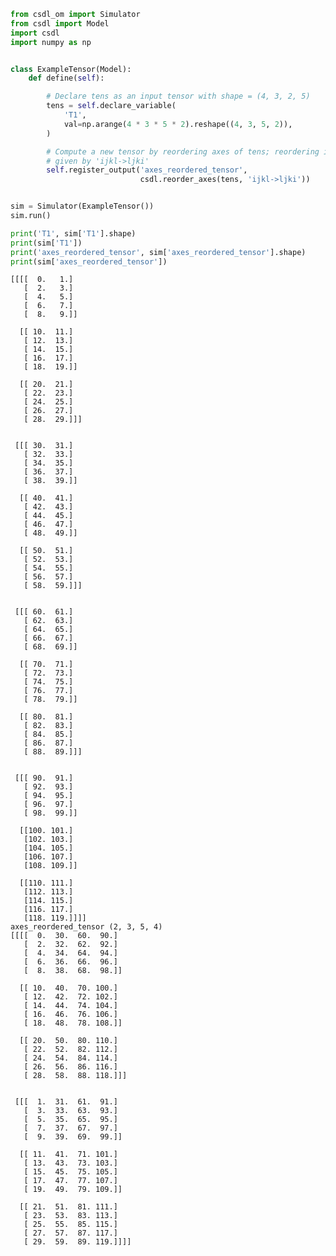```py
from csdl_om import Simulator
from csdl import Model
import csdl
import numpy as np


class ExampleTensor(Model):
    def define(self):

        # Declare tens as an input tensor with shape = (4, 3, 2, 5)
        tens = self.declare_variable(
            'T1',
            val=np.arange(4 * 3 * 5 * 2).reshape((4, 3, 5, 2)),
        )

        # Compute a new tensor by reordering axes of tens; reordering is
        # given by 'ijkl->ljki'
        self.register_output('axes_reordered_tensor',
                             csdl.reorder_axes(tens, 'ijkl->ljki'))


sim = Simulator(ExampleTensor())
sim.run()

print('T1', sim['T1'].shape)
print(sim['T1'])
print('axes_reordered_tensor', sim['axes_reordered_tensor'].shape)
print(sim['axes_reordered_tensor'])
```


```T1 (4, 3, 5, 2)
[[[[  0.   1.]
   [  2.   3.]
   [  4.   5.]
   [  6.   7.]
   [  8.   9.]]

  [[ 10.  11.]
   [ 12.  13.]
   [ 14.  15.]
   [ 16.  17.]
   [ 18.  19.]]

  [[ 20.  21.]
   [ 22.  23.]
   [ 24.  25.]
   [ 26.  27.]
   [ 28.  29.]]]


 [[[ 30.  31.]
   [ 32.  33.]
   [ 34.  35.]
   [ 36.  37.]
   [ 38.  39.]]

  [[ 40.  41.]
   [ 42.  43.]
   [ 44.  45.]
   [ 46.  47.]
   [ 48.  49.]]

  [[ 50.  51.]
   [ 52.  53.]
   [ 54.  55.]
   [ 56.  57.]
   [ 58.  59.]]]


 [[[ 60.  61.]
   [ 62.  63.]
   [ 64.  65.]
   [ 66.  67.]
   [ 68.  69.]]

  [[ 70.  71.]
   [ 72.  73.]
   [ 74.  75.]
   [ 76.  77.]
   [ 78.  79.]]

  [[ 80.  81.]
   [ 82.  83.]
   [ 84.  85.]
   [ 86.  87.]
   [ 88.  89.]]]


 [[[ 90.  91.]
   [ 92.  93.]
   [ 94.  95.]
   [ 96.  97.]
   [ 98.  99.]]

  [[100. 101.]
   [102. 103.]
   [104. 105.]
   [106. 107.]
   [108. 109.]]

  [[110. 111.]
   [112. 113.]
   [114. 115.]
   [116. 117.]
   [118. 119.]]]]
axes_reordered_tensor (2, 3, 5, 4)
[[[[  0.  30.  60.  90.]
   [  2.  32.  62.  92.]
   [  4.  34.  64.  94.]
   [  6.  36.  66.  96.]
   [  8.  38.  68.  98.]]

  [[ 10.  40.  70. 100.]
   [ 12.  42.  72. 102.]
   [ 14.  44.  74. 104.]
   [ 16.  46.  76. 106.]
   [ 18.  48.  78. 108.]]

  [[ 20.  50.  80. 110.]
   [ 22.  52.  82. 112.]
   [ 24.  54.  84. 114.]
   [ 26.  56.  86. 116.]
   [ 28.  58.  88. 118.]]]


 [[[  1.  31.  61.  91.]
   [  3.  33.  63.  93.]
   [  5.  35.  65.  95.]
   [  7.  37.  67.  97.]
   [  9.  39.  69.  99.]]

  [[ 11.  41.  71. 101.]
   [ 13.  43.  73. 103.]
   [ 15.  45.  75. 105.]
   [ 17.  47.  77. 107.]
   [ 19.  49.  79. 109.]]

  [[ 21.  51.  81. 111.]
   [ 23.  53.  83. 113.]
   [ 25.  55.  85. 115.]
   [ 27.  57.  87. 117.]
   [ 29.  59.  89. 119.]]]]
```
